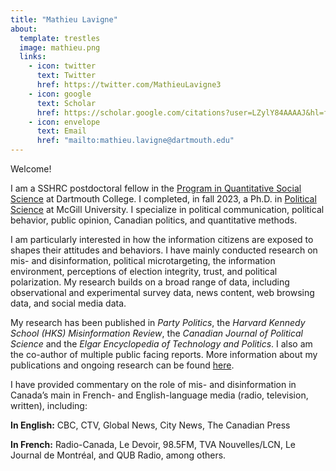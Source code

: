 ```yaml
---
title: "Mathieu Lavigne"
about:
  template: trestles
  image: mathieu.png
  links:
    - icon: twitter
      text: Twitter
      href: https://twitter.com/MathieuLavigne3
    - icon: google
      text: Scholar
      href: https://scholar.google.com/citations?user=LZylY84AAAAJ&hl=fr&oi=ao
    - icon: envelope
      text: Email
      href: "mailto:mathieu.lavigne@dartmouth.edu"
---
```


<section class="about">

Welcome! 

I am a SSHRC postdoctoral fellow in the [Program in Quantitative Social Science](https://qss.dartmouth.edu/) at Dartmouth College. I completed, in fall 2023, a Ph.D. in [Political Science](https://www.mcgill.ca/politicalscience/){target="_blank"} at McGill University. I specialize in political communication, political behavior, public opinion, Canadian politics, and quantitative methods. 

I am particularly interested in how the information citizens are exposed to shapes their attitudes and behaviors. I have mainly conducted research on mis- and disinformation, political microtargeting, the information environment, perceptions of election integrity, trust, and political polarization. My research builds on a broad range of data, including observational and experimental survey data, news content, web browsing data, and social media data.

My research has been published in *Party Politics*, the *Harvard Kennedy School (HKS) Misinformation Review*, the *Canadian Journal of Political Science* and the *Elgar Encyclopedia of Technology and Politics*. I also am the co-author of multiple public facing reports. More information about my publications and ongoing research can be found [here](./Research/index.qmd){target="_blank"}.

I have provided commentary on the role of mis- and disinformation in Canada's main in French- and English-language media (radio, television, written), including: 

**In English:** CBC, CTV, Global News, City News, The Canadian Press 

**In French:** Radio-Canada, Le Devoir, 98.5FM, TVA Nouvelles/LCN, Le Journal de Montréal, and QUB Radio, among others. 

</section>